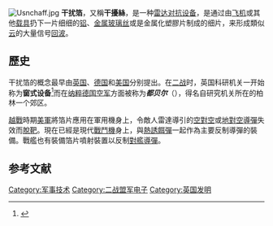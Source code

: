 {{multiple issues|
{{expand|time=2018-08-18T08:38:54+00:00}}
{{expert|time=2018-08-18T08:38:54+00:00}}
{{refimprove|time=2018-08-18T08:38:54+00:00}}
}}
[[Image:Usnchaff.jpg|right]]
'''干扰箔'''，又稱'''干擾絲'''，是一种[[雷达|雷达]][[对抗设备|对抗设备]]，是通过由[[飞机|飞机]]或其他[[载具|载具]]扔下一片细细的[[铝|铝]]、[[金属玻璃丝|金属玻璃丝]]或是金属化塑膠片制成的细片，来形成類似[[云|云]]的大量信号[[回波|回波]]。

== 歷史 ==
干扰箔的概念最早由[[英国|英国]]、[[德国|德国]]和[[美国|美国]]分别提出。在[[二战|二战]]时，英国科研机关一开始称为'''窗式设备'''<ref name="WSC_Closing the Ring">{{cite book|last=Churchill|first=Winston Spencer|title=The Second World War: Closing the Ring |year=1951|publisher=Houghton Mifflin Company, Boston|pages=643}}</ref>而在[[纳粹德国空军|纳粹德国空军]]方面被称为'''''都贝尔'''''（{{lang|de|Düppel}}），得名自研究机关所在的柏林一个郊区。

[[越戰|越戰]]時期[[美軍|美軍]]將箔片應用在軍用機身上，令敵人雷達導引的[[空對空飛彈|空對空]]或[[地對空導彈|地對空導彈]]失效而[[脫靶|脫靶]]。現在已經是現代[[戰鬥機|戰鬥機]]身上，與[[热诱饵弹|熱誘餌彈]]一起作為主要反制導彈的裝備。戰艦也有裝備箔片噴射裝置以反制[[對艦導彈|對艦導彈]]。

== 参考文献 ==
{{Reflist}}

[[Category:军事技术|Category:军事技术]]
[[Category:二战盟军电子|Category:二战盟军电子]]
[[Category:英国发明|Category:英国发明]]